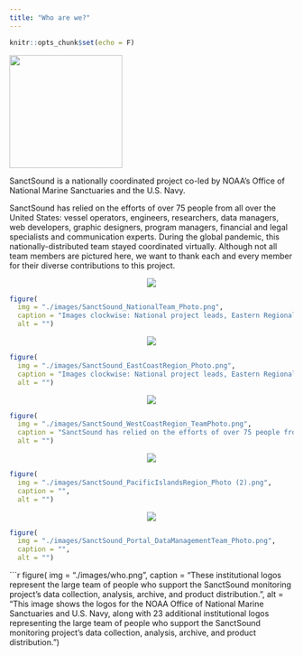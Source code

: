 ```yaml
---
title: "Who are we?"
---
```


```r
knitr::opts_chunk$set(echo = F)
```

<left>
![](./images/questions/SanctSound_logo.png){width="200"}
</left>

SanctSound is a nationally coordinated project co-led by NOAA’s Office of National Marine Sanctuaries and the U.S. Navy.

SanctSound has relied on the efforts of over 75 people from all over the United States: vessel operators, engineers, researchers, data managers, web developers, graphic designers, program managers, financial and legal specialists and communication experts. During the global pandemic, this nationally-distributed team stayed coordinated virtually. Although not all team members are pictured here, we want to thank each and every member for their diverse contributions to this project. 

<center>
![](**National Coordination Team**)
</center>

```r
figure(
  img = "./images/SanctSound_NationalTeam_Photo.png",
  caption = "Images clockwise: National project leads, Eastern Regional team, West Coast Regional team, Pacific Islands Regional team, Data Management and Portal team.",
  alt = "")
```
<center>
![](**Eastern Region Team**)
</center>

```r
figure(
  img = "./images/SanctSound_EastCoastRegion_Photo.png",
  caption = "Images clockwise: National project leads, Eastern Regional team, West Coast Regional team, Pacific Islands Regional team, Data Management and Portal team.",
  alt = "")
```
<center>
![](**West Coast Region Team**)
</center>

```r
figure(
  img = "./images/SanctSound_WestCoastRegion_TeamPhoto.png",
  caption = "SanctSound has relied on the efforts of over 75 people from all over the United States: vessel operators, engineers, researchers, data managers, web developers, graphic designers, program managers, financial and legal specialists and communication experts. During the global pandemic, this nationally-distributed team stayed coordinated virtually. Although not all team members are pictured here, we want to thank each and every member for their diverse contributions to this project. Images clockwise: National project leads, Eastern Regional team, West Coast Regional team, Pacific Islands Regional team, Data Management and Portal team.",
  alt = "")
```

<center>
![](**Pacific Islands Region Team**)
</center>

```r
figure(
  img = "./images/SanctSound_PacificIslandsRegion_Photo (2).png",
  caption = "",
  alt = "")
```

<center>
![](**Website Design and Data Portal Team**)
</center>

```r
figure(
  img = "./images/SanctSound_Portal_DataManagementTeam_Photo.png",
  caption = "",
  alt = "")
```

```r
figure(
  img = "./images/who.png",
  caption = "These institutional logos represent the large team of people who support the SanctSound monitoring project’s data collection, analysis, archive, and product distribution.",
  alt = "This image shows the logos for the NOAA Office of National Marine Sanctuaries and U.S. Navy, along with 23 additional institutional logos representing the large team of people who support the SanctSound monitoring project’s data collection, analysis, archive, and product distribution. ")
